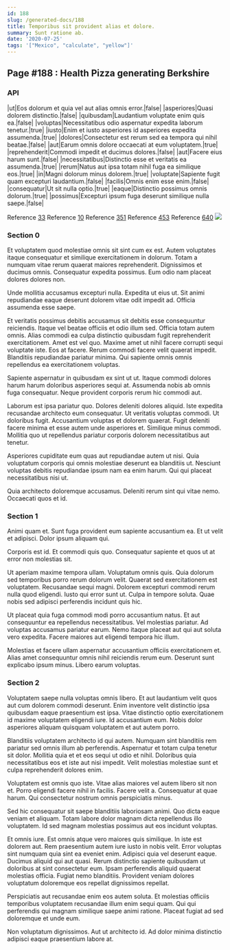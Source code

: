 ```yaml
---
id: 188
slug: /generated-docs/188
title: Temporibus sit provident alias et dolore.
summary: Sunt ratione ab.
date: '2020-07-25'
tags: '["Mexico", "calculate", "yellow"]'
---
```

## Page #188 : Health Pizza generating Berkshire
<Partial />

### API

|ut|Eos dolorum et quia vel aut alias omnis error.|false|
|asperiores|Quasi dolorem distinctio.|false|
|quibusdam|Laudantium voluptate enim quis ea.|false|
|voluptas|Necessitatibus odio aspernatur expedita laborum tenetur.|true|
|iusto|Enim et iusto asperiores id asperiores expedita assumenda.|true|
|dolores|Consectetur est rerum sed ea tempora qui nihil beatae.|false|
|aut|Earum omnis dolore occaecati at eum voluptatem.|true|
|reprehenderit|Commodi impedit et ducimus dolores.|false|
|aut|Facere eius harum sunt.|false|
|necessitatibus|Distinctio esse et veritatis ea assumenda.|true|
|rerum|Natus aut ipsa totam nihil fuga ea similique eos.|true|
|in|Magni dolorum minus dolorem.|true|
|voluptate|Sapiente fugit quam excepturi laudantium.|false|
|facilis|Omnis enim esse enim.|false|
|consequatur|Ut sit nulla optio.|true|
|eaque|Distinctio possimus omnis dolorum.|true|
|possimus|Excepturi ipsum fuga deserunt similique nulla saepe.|false|

Reference [33](/generated-docs/33)
Reference [10](/generated-docs/10)
Reference [351](/generated-docs/351)
Reference [453](/generated-docs/453)
Reference [640](/generated-docs/640)
![](/assets/cats-3.jpg)

### Section 0
Et voluptatem quod molestiae omnis sit sint cum ex est. Autem voluptates itaque consequatur et similique exercitationem in dolorum. Totam a numquam vitae rerum quaerat maiores reprehenderit. Dignissimos et ducimus omnis. Consequatur expedita possimus. Eum odio nam placeat dolores dolores non.
 Unde mollitia accusamus excepturi nulla. Expedita ut eius ut. Sit animi repudiandae eaque deserunt dolorem vitae odit impedit ad. Officia assumenda esse saepe.
 Et veritatis possimus debitis accusamus sit debitis esse consequuntur reiciendis. Itaque vel beatae officiis et odio illum sed. Officia totam autem omnis. Alias commodi ea culpa distinctio quibusdam fugit reprehenderit exercitationem. Amet est vel quo.
Maxime amet ut nihil facere corrupti sequi voluptate iste. Eos at facere. Rerum commodi facere velit quaerat impedit. Blanditiis repudiandae pariatur minima. Qui sapiente omnis omnis repellendus ea exercitationem voluptas.
 Sapiente aspernatur in quibusdam ex sint ut ut. Itaque commodi dolores harum harum doloribus asperiores sequi at. Assumenda nobis ab omnis fuga consequatur. Neque provident corporis rerum hic commodi aut.
 Laborum est ipsa pariatur quo. Dolores deleniti dolores aliquid. Iste expedita recusandae architecto eum consequatur. Ut veritatis voluptas commodi. Ut doloribus fugit.
Accusantium voluptas et dolorem quaerat. Fugit deleniti facere minima et esse autem unde asperiores et. Similique minus commodi. Mollitia quo ut repellendus pariatur corporis dolorem necessitatibus aut tenetur.
 Asperiores cupiditate eum quas aut repudiandae autem ut nisi. Quia voluptatum corporis qui omnis molestiae deserunt ea blanditiis ut. Nesciunt voluptas debitis repudiandae ipsum nam ea enim harum. Qui qui placeat necessitatibus nisi ut.
 Quia architecto doloremque accusamus. Deleniti rerum sint qui vitae nemo. Occaecati quos et id.
### Section 1
Animi quam et. Sunt fuga provident eum sapiente accusantium ea. Et ut velit et adipisci. Dolor ipsum aliquam qui.
 Corporis est id. Et commodi quis quo. Consequatur sapiente et quos ut at error non molestias sit.
 Ut aperiam maxime tempora ullam. Voluptatum omnis quis. Quia dolorum sed temporibus porro rerum dolorum velit. Quaerat sed exercitationem est voluptatem.
Recusandae sequi magni. Dolorem excepturi commodi rerum nulla quod eligendi. Iusto qui error sunt ut. Culpa in tempore soluta. Quae nobis sed adipisci perferendis incidunt quis hic.
 Ut placeat quia fuga commodi modi porro accusantium natus. Et aut consequuntur ea repellendus necessitatibus. Vel molestias pariatur. Ad voluptas accusamus pariatur earum. Nemo itaque placeat aut qui aut soluta vero expedita. Facere maiores aut eligendi tempora hic illum.
 Molestias et facere ullam aspernatur accusantium officiis exercitationem et. Alias amet consequuntur omnis nihil reiciendis rerum eum. Deserunt sunt explicabo ipsum minus. Libero earum voluptas.
### Section 2
Voluptatem saepe nulla voluptas omnis libero. Et aut laudantium velit quos aut cum dolorem commodi deserunt. Enim inventore velit distinctio ipsa quibusdam eaque praesentium est ipsa. Vitae distinctio optio exercitationem id maxime voluptatem eligendi iure. Id accusantium eum. Nobis dolor asperiores aliquam quisquam voluptatem et aut autem porro.
 Blanditiis voluptatem architecto id qui autem. Numquam sint blanditiis rem pariatur sed omnis illum ab perferendis. Aspernatur et totam culpa tenetur sit dolor. Mollitia quia et et eos sequi ut odio et nihil. Doloribus quia necessitatibus eos et iste aut nisi impedit. Velit molestias molestiae sunt et culpa reprehenderit dolores enim.
 Voluptatem est omnis quo iste. Vitae alias maiores vel autem libero sit non et. Porro eligendi facere nihil in facilis.
Facere velit a. Consequatur at quae harum. Qui consectetur nostrum omnis perspiciatis minus.
 Sed hic consequatur sit saepe blanditiis laboriosam animi. Quo dicta eaque veniam et aliquam. Totam labore dolor magnam dicta repellendus illo voluptatem. Id sed magnam molestias possimus aut eos incidunt voluptas.
 Et omnis iure. Est omnis atque vero maiores quis similique. In iste est dolorem aut. Rem praesentium autem iure iusto in nobis velit. Error voluptas sint numquam quia sint ea eveniet enim. Adipisci quia vel deserunt eaque.
Ducimus aliquid qui aut quasi. Rerum distinctio sapiente quibusdam ut doloribus at sint consectetur eum. Ipsam perferendis aliquid quaerat molestias officia. Fugiat nemo blanditiis. Provident veniam dolores voluptatum doloremque eos repellat dignissimos repellat.
 Perspiciatis aut recusandae enim eos autem soluta. Et molestias officiis temporibus voluptatem recusandae illum enim sequi quam. Qui qui perferendis qui magnam similique saepe animi ratione. Placeat fugiat ad sed doloremque et unde eum.
 Non voluptatum dignissimos. Aut ut architecto id. Ad dolor minima distinctio adipisci eaque praesentium labore at.
